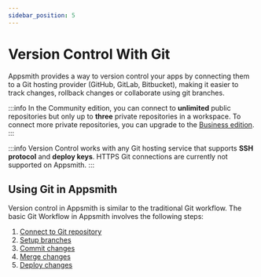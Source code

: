 ```yaml
---
sidebar_position: 5
---
```


# Version Control With Git

Appsmith provides a way to version control your apps by connecting them to a Git hosting provider (GitHub, GitLab, Bitbucket), making it easier to track changes, rollback changes or collaborate using git branches.

:::info
In the Community edition, you can connect to **unlimited** public repositories but only up to **three** private repositories in a workspace. To connect more private repositories, you can upgrade to the [Business edition](https://www.appsmith.com/pricing).
:::

<VideoEmbed host="youtube" videoId="emdZaG-tzgw" title="Version Control with Git " caption="Version Control with Git "/>

:::info
Version Control works with any Git hosting service that supports **SSH protocol** and **deploy keys**. HTTPS Git connections are currently not supported on Appsmith.
:::

## Using Git in Appsmith

Version control in Appsmith is similar to the traditional Git workflow. The basic Git Workflow in Appsmith involves the following steps:

1. [Connect to Git repository](/advanced-concepts/version-control-with-git/connecting-to-git-repository)
2. [Setup branches](/advanced-concepts/version-control-with-git/working-with-branches)
3. [Commit changes](/advanced-concepts/version-control-with-git/commit-and-push)
4. [Merge changes](/advanced-concepts/version-control-with-git/commit-and-push) 
5. [Deploy changes](/advanced-concepts/version-control-with-git/pull-and-sync)


